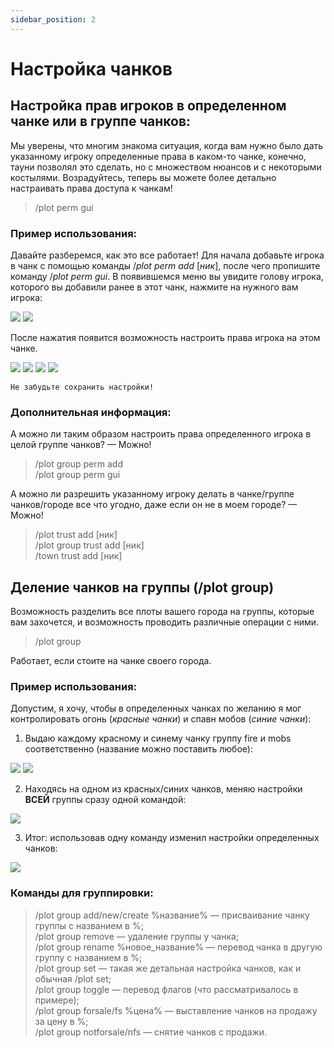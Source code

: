 ---
sidebar_position: 2
---

# Настройка чанков

## **Настройка прав игроков в определенном чанке или в группе чанков:**

Мы уверены, что многим знакома ситуация, когда вам нужно было дать указанному игроку определенные права в каком-то чанке, конечно, тауни позволял это сделать, но с множеством нюансов и с некоторыми костылями. Возрадуйтесь, теперь вы можете более детально настраивать права доступа к чанкам!

> /plot perm gui

### **Пример использования:**

Давайте разберемся, как это все работает! Для начала добавьте игрока в чанк с помощью команды /*plot perm add* [*ник*], после чего пропишите команду /*plot perm gui*. В появившемся меню вы увидите голову игрока, которого вы добавили ранее в этот чанк, нажмите на нужного вам игрока:

<Carousel>
    <img src="https://sun9-49.userapi.com/impg/_MPg4_BrCn7_sSWttjY7BRwV40cZ5KTxcBRoHA/dll9hw0sN0U.jpg?size=1919x1008&quality=96&sign=a4734ed647932459fa68048cfe41a425&type=album"/>
    <img src="https://sun9-2.userapi.com/impg/s3W_4789mvGPl4NbIIqLNJ5f379_xcNu4Iumng/pTctkIHCGKk.jpg?size=1918x1006&quality=96&sign=7e6cf0f6bde4ebf0aef8871643090c06&type=album"/>
</Carousel>

После нажатия появится возможность настроить права игрока на этом чанке.

<Carousel>
    <img src="https://sun9-10.userapi.com/impg/4q2R2IFwTmtUCyQISHpXHApU5GyEYXn8A_ACRQ/MJ7644tzTtY.jpg?size=1568x575&quality=96&sign=519c45153d1a11498232fbfd5e3b9e9c&type=album"/>
    <img src="https://sun9-41.userapi.com/impg/OO1cZM3BIzi-Go02Rs_VuMZgIsLUedKo5bUdtA/g2TivnvU704.jpg?size=1573x575&quality=96&sign=bcd8515478c7d8da6845b8e1db4d0e70&type=album"/>
    <img src="https://sun9-74.userapi.com/impg/a7sGdgmKByjzpZtgSH5Y5YZzBwzOSGeu8rwa6g/Ryq2qFgLLyA.jpg?size=1571x575&quality=96&sign=5dddf1a18a51595717102bead703f5cf&type=album"/>
    <img src="https://sun9-42.userapi.com/impg/8mou4S56zXiQC822TBMM_16gt-4_q6gcyBQwNw/WrSR0-wTXN4.jpg?size=1568x577&quality=96&sign=e10cce5b9e7558e01f97ba62d90838b2&type=album"/>
</Carousel>


    Не забудьте сохранить настройки!

### **Дополнительная информация:**

А можно ли таким образом настроить права определенного игрока в целой группе чанков?
— Можно!

> /plot group perm add  
/plot group perm gui

А можно ли разрешить указанному игроку делать в чанке/группе чанков/городе все что угодно, даже если он не в моем городе?
— Можно!

> /plot trust add [ник]  
/plot group trust add [ник]  
/town trust add [ник]

## **Деление чанков на группы (/plot group)**

Возможность разделить все плоты вашего города на группы, которые вам захочется, и возможность проводить различные операции с ними.

> /plot group

Работает, если стоите на чанке своего города.

### **Пример использования:**

Допустим, я хочу, чтобы в определенных чанках по желанию я мог контролировать огонь (*красные чанки*) и спавн мобов (*синие чанки*):

1. Выдаю каждому красному и синему чанку группу fire и mobs соответственно (название можно поставить любое):

<Carousel>
    <img src="https://sun9-60.userapi.com/impg/TXQLJIaBZR1Olx6Ma5ZfxOW5wJMOdF5LiZw6BQ/gGgU9PQQQyY.jpg?size=807x428&quality=96&sign=511667011a83b9da4b707b1e08f16934&type=album"/>
    <img src="https://sun9-16.userapi.com/impg/7rGkGbxzj-KMDM6QeVnIHmw_k1-haOMjCBw7hA/_t8Mlh-BXXQ.jpg?size=1920x1018&quality=96&sign=0450dff2f40015e4ac62890998e4a50e&type=album"/>
</Carousel>

2. Находясь на одном из красных/синих чанков, меняю настройки **ВСЕЙ** группы сразу одной командой:

![  ](https://sun9-33.userapi.com/impg/2g26J6kAOV--dAb4USMrzUIoQD_8j63GvtROYw/mPfAw0t-UgY.jpg?size=807x418&quality=96&sign=63800c3218bff66f22ee5161aeccebff&type=album)

3. Итог: использовав одну команду изменил настройки определенных чанков:

![  ](https://sun9-10.userapi.com/impg/N4XGCvGEcGzOzHnTTtFQA2qpIW09NS-Gh7WO2A/IvlbBfzYdnE.jpg?size=807x428&quality=96&sign=1253ba8aef0db8e17ac820a819c64b11&type=album)

### **Команды для группировки:**

> /plot group add/new/create %название% — присваивание чанку группы с названием в %;  
/plot group remove — удаление группы у чанка;  
/plot group rename %новое_название% — перевод чанка в другую группу с названием в %;  
/plot group set — такая же детальная настройка чанков, как и обычная /plot set;  
/plot group toggle — перевод флагов (что рассматривалось в примере);  
/plot group forsale/fs %цена% — выставление чанков на продажу за цену в %;  
/plot group notforsale/nfs — снятие чанков с продажи.
